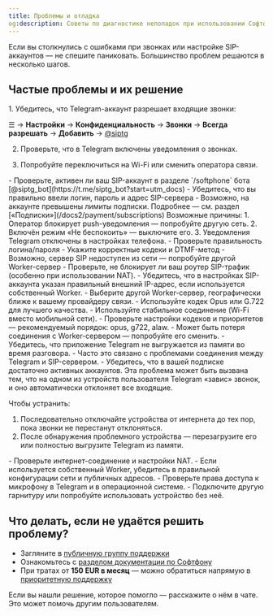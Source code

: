 ```yaml
---
title: Проблемы и отладка
og:description: Советы по диагностике неполадок при использовании Софтфона, типовые ошибки и их расшифровка.
---
```


<Info>
Если вы столкнулись с ошибками при звонках или настройке SIP-аккаунтов — не спешите паниковать. Большинство проблем решаются в несколько шагов.
</Info>

## Частые проблемы и их решение

<AccordionGroup>

<Accordion title="Звонки не доходят до Telegram">
1. Убедитесь, что Telegram-аккаунт разрешает входящие звонки:

   ☰ → **Настройки** → **Конфиденциальность** → **Звонки** → **Всегда разрешать** → **Добавить** → [@siptg](https://t.me/siptg)

2. Проверьте, что в Telegram включены уведомления о звонках.

3. Попробуйте переключиться на Wi-Fi или сменить оператора связи.
</Accordion>

<Accordion title="Не удаётся совершить исходящий звонок">
- Проверьте, активен ли ваш SIP-аккаунт в разделе `/softphone` бота [@siptg_bot](https://t.me/siptg_bot?start=utm_docs)
- Убедитесь, что вы правильно ввели логин, пароль и адрес SIP-сервера
- Возможно, на аккаунте превышены лимиты подписки. Подробнее — см. раздел [«Подписки»](/docs2/payment/subscriptions)
</Accordion>

<Accordion title="Push-уведомления о звонке не приходят">
Возможные причины:
1. Оператор блокирует push-уведомления — попробуйте другую сеть.
2. Включён режим «Не беспокоить» — выключите его.
3. Уведомления Telegram отключены в настройках телефона.
</Accordion>

<Accordion title="SIP-аккаунт не подключается или быстро отключается">
- Проверьте правильность логина/пароля
- Укажите корректные кодеки и DTMF-метод
- Возможно, сервер SIP недоступен из сети — попробуйте другой Worker-сервер
</Accordion>

<Accordion title="Звук слышен только в одну сторону">
- Проверьте, не блокирует ли ваш роутер SIP-трафик (особенно при использовании NAT).
- Убедитесь, что в настройках SIP-аккаунта указан правильный внешний IP-адрес, если используется собственный Worker.
</Accordion>

<Accordion title="Задержка звука (эхо, запаздывание)">
- Выберите другой Worker-сервер, географически ближе к вашему провайдеру связи.
- Используйте кодек Opus или G.722 для лучшего качества.
</Accordion>

<Accordion title="Плохое качество звука или искажения">
- Используйте стабильное соединение (Wi-Fi вместо мобильной сети).
- Проверьте настройки кодеков и приоритетов — рекомендуемый порядок: opus, g722, alaw.
</Accordion>

<Accordion title="Пропадает звук во время разговора">
- Может быть потеря соединения с Worker-сервером — попробуйте его сменить.
- Убедитесь, что приложение Telegram не выгружается из памяти во время разговора.
</Accordion>

<Accordion title="Звонки срываются или не проходят вообще">
- Часто это связано с проблемами соединения между Telegram и SIP-сервером.
- Убедитесь, что в вашей подписке достаточно активных аккаунтов.
</Accordion>

<Accordion title="Исходящий звонок (или Перезвонить) сразу сбрасывается, в истории звонков значится как отклонённый">
Эта проблема может быть вызвана тем, что на одном из устройств пользователя Telegram «завис» звонок, и оно автоматически отклоняет все входящие.

Чтобы устранить:
1. Последовательно отключайте устройства от интернета до тех пор, пока звонки не перестанут отклоняться.
2. После обнаружения проблемного устройства — перезагрузите его или полностью выгрузите Telegram из памяти.
</Accordion>

<Accordion title="Ошибка STUN-сервера">
- Проверьте интернет-соединение и настройки NAT.
- Если используется собственный Worker, убедитесь в правильной конфигурации сети и публичных адресов.
</Accordion>

<Accordion title="Проблемы с гарнитурой или микрофоном">
- Проверьте права доступа к микрофону в Telegram и в операционной системе.
- Подключите другую гарнитуру или попробуйте использовать устройство без неё.
</Accordion>

</AccordionGroup>

## Что делать, если не удаётся решить проблему?

- Загляните в [публичную группу поддержки](https://t.me/siptg_public)
- Ознакомьтесь с [разделом документации по Софтфону](/docs2/softphone)
- При тратах от **150 EUR в месяц** — можно обратиться напрямую в [приоритетную поддержку](https://t.me/siptg_support)

<Tip>
Если вы нашли решение, которое помогло — расскажите о нём в чате. Это может помочь другим пользователям.
</Tip>

